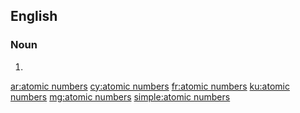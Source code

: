 ==English==

===Noun===
{{head|en|plural}}

# {{plural of|atomic number|lang=en}}

[[ar:atomic numbers]]
[[cy:atomic numbers]]
[[fr:atomic numbers]]
[[ku:atomic numbers]]
[[mg:atomic numbers]]
[[simple:atomic numbers]]